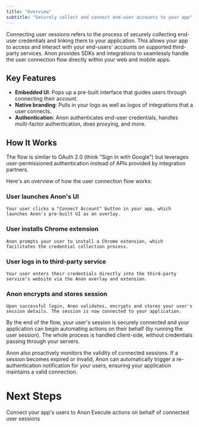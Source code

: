 ```yaml
---
title: "Overview"
subtitle: "Securely collect and connect end-user accounts to your app"
---
```


Connecting user sessions refers to the process of securely collecting end-user credentials and linking them to your application. This allows your app to access and interact with your end-users' accounts on supported third-party services.
Anon provides SDKs and integrations to seamlessly handle the user connection flow directly within your web and mobile apps.

## Key Features

- **Embedded UI**: Pops up a pre-built interface that guides users through connecting their account.
- **Native branding**: Pulls in your logo as well as logos of integrations that a user connects.
- **Authentication**: Anon authenticates end-user credentials, handles multi-factor authentication, does proxying, and more.

## How It Works
The flow is similar to OAuth 2.0 (think "Sign In with Google") but leverages user-permissioned authentication instead of APIs provided by integration partners.

Here's an overview of how the user connection flow works:
<Steps>
  ### User launches Anon's UI
    Your user clicks a "Connect Account" button in your app, which launches Anon's pre-built UI as an overlay.
  ### User installs Chrome extension
    Anon prompts your user to install a Chrome extension, which facilitates the credential collection process.
  ### User logs in to third-party service
    Your user enters their credentials directly into the third-party service's website via the Anon overlay and extension.
  ### Anon encrypts and stores session
    Upon successful login, Anon validates, encrypts and stores your user's session details. The session is now connected to your application.
</Steps>
By the end of the flow, your user's session is securely connected and your application can begin automating actions on their behalf (by running the user session). The whole process is handled client-side, without credentials passing through your servers.

Anon also proactively monitors the validity of connected sessions. If a session becomes expired or invalid, Anon can automatically trigger a re-authentication notification for your users, ensuring your application maintains a valid connection.

# Next Steps
<CardGroup cols={2}>
  <Card title="Create an SDK Client" icon="circle-plus" href="/docs/connecting-user-sessions/create-sdkclient">
    Connect your app's users to Anon
  </Card>
  <Card title="Run User Sessions" icon="rocket" href="/docs/running-user-sessions/overview">
    Execute actions on behalf of connected user sessions
  </Card>
</CardGroup>